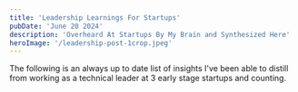 ```yaml
---
title: 'Leadership Learnings For Startups'
pubDate: 'June 20 2024'
description: 'Overheard At Startups By My Brain and Synthesized Here'
heroImage: '/leadership-post-1crop.jpeg'    
---
```


The following is an always up to date list of insights I've been able to distill from working as a technical leader at 3 early stage startups and counting.

<CopyableParagraph id="insight-1" content="Everyone should strive to be student and teacher, coach and player, owner and delegate." number={1} />

<CopyableParagraph id="insight-2" content="No single solution works universally for individuals and groups. It's a dynamic process, best represented by a time series and a moving best-fit curve. Bayesian methods prevail, and effective leaders minimize deviation." number={2} />

<CopyableParagraph id="insight-3" content="Product should lead what to build, engineering should lead how it is built." number={3} />

<CopyableParagraph id="insight-4" content="Have a minimal meeting mindset. If you are scheduling a meeting with more than one person, ensure it is necessary vs. something that can be handled async. Consider tools like Slack to have daily and weekly updates and a slackbot as a reminder for everyone to contribute." number={4} />

<CopyableParagraph id="insight-5" content="Meetings kill productivity. A good rule of thumb is to have one meeting per project. Bring the RFC and the PRD to the meeting to frame it and ensure everyone is on the same page." number={5} />

<CopyableParagraph id="insight-6" content="Don't gatekeep information. Enable information flow by being radically transparent to the entire company as much as possible to ensure context is there if anyone needs it. This requires trust and accountability from everyone." number={6} />

<CopyableParagraph id="insight-7" content="As a leader you are responsible to set deadlines and enforce them. Track them but don't micromanage. Communicate the inevitable delays and scope changes to the product owner and other stakeholders." number={7} />

<CopyableParagraph id="insight-8" content="Don't gossip. Gossip is a waste of time. It is not helpful to share info divulged in confidence. It is helpful to share your ideas and ship your best work." number={8} />

<CopyableParagraph id="insight-9" content="Culture is magic. You are the magician. As a leader, show how your tricks are performed and help everyone see the magic so they can perform it themselves. Not every company has the same tricks, but everyone has the ability to perform magic given the opportunity." number={9} />

<CopyableParagraph id="insight-10" content="Don't schedule regular 1:1s. They are not effective. Instead, schedule them when you need them most. This is a rare opportunity to talk about anything and everything. Wait until you have something you need to address with the individual." number={10} />

<CopyableParagraph id="insight-11" content="Have just enough structure to not have mass chaos. To figure this out, remove all structure and see what turns into chaos and add in the order as needed via tools for developers, product, and management. This is easily overdone and a huge waste of time to clean up after the fact or to educate on tooling vs. shipping new features." number={11} />

<CopyableParagraph id="insight-12" content="As a leader, there is no room for defensiveness. You are the one who has to lead the charge. You are the one who has to take ownership of the mistakes and learn from them." number={12} />

<CopyableParagraph id="insight-13" content="Leading is more than decisions. Decisions are 1% of the job. 99% is derisking each decision and building consensus. The best decisions appear inevitable in retrospect." number={13} />